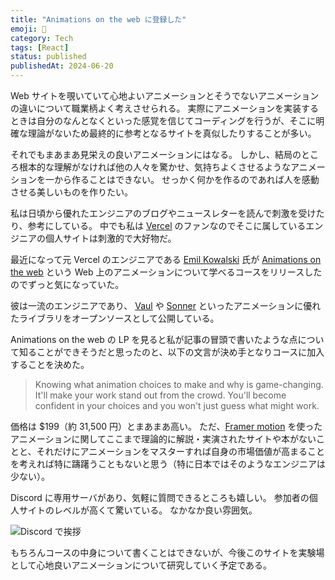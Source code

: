 ```yaml
---
title: "Animations on the web に登録した"
emoji: 🧈
category: Tech
tags: [React]
status: published
publishedAt: 2024-06-20
---
```


Web サイトを覗いていて心地よいアニメーションとそうでないアニメーションの違いについて職業柄よく考えさせられる。
実際にアニメーションを実装するときは自分のなんとなくといった感覚を信じてコーディングを行うが、そこに明確な理論がないため最終的に参考となるサイトを真似したりすることが多い。

それでもまあまあ見栄えの良いアニメーションにはなる。
しかし、結局のところ根本的な理解がなければ他の人々を驚かせ、気持ちよくさせるようなアニメーションを一から作ることはできない。
せっかく何かを作るのであれば人を感動させる美しいものを作りたい。

私は日頃から優れたエンジニアのブログやニュースレターを読んで刺激を受けたり、参考にしている。
中でも私は [Vercel](https://vercel.com/home) のファンなのでそこに属しているエンジニアの個人サイトは刺激的で大好物だ。

最近になって元 Vercel のエンジニアである [Emil Kowalski](https://x.com/emilkowalski_) 氏が [Animations on the web](https://animations.dev) という Web 上のアニメーションについて学べるコースをリリースしたのでずっと気になっていた。

彼は一流のエンジニアであり、 [Vaul](https://github.com/emilkowalski/vaul) や [Sonner](https://github.com/emilkowalski/sonner) といったアニメーションに優れたライブラリをオープンソースとして公開している。

Animations on the web の LP を見ると私が記事の冒頭で書いたような点について知ることができそうだと思ったのと、以下の文言が決め手となりコースに加入することを決めた。

> Knowing what animation choices to make and why is game-changing.
> It'll make your work stand out from the crowd.
> You'll become confident in your choices and you won't just guess what might work.

価格は $199（約 31,500 円）とまあまあ高い。
ただ、[Framer motion](https://www.framer.com/motion) を使ったアニメーションに関してここまで理論的に解説・実演されたサイトや本がないことと、それだけにアニメーションをマスターすれば自身の市場価値が高まることを考えれば特に躊躇うこともないと思う（特に日本ではそのようなエンジニアは少ない）。

Discord に専用サーバがあり、気軽に質問できるところも嬉しい。
参加者の個人サイトのレベルが高くて驚いている。
なかなか良い雰囲気。

![Discord で挨拶](/images/tech/2024-06-20/01.png "とりあえず挨拶")

もちろんコースの中身について書くことはできないが、今後このサイトを実験場として心地良いアニメーションについて研究していく予定である。
